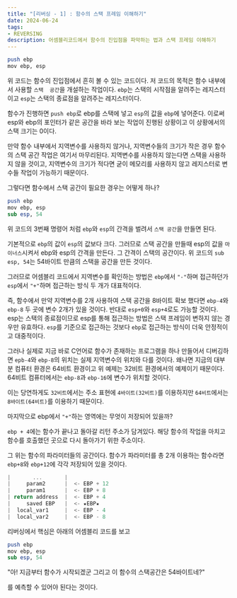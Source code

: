 ```yaml
---
title: "[리버싱 - 1] : 함수의 스택 프레임 이해하기"
date: 2024-06-24
tags:
- REVERSING
description: 어셈블리코드에서 함수의 진입점을 파악하는 법과 스택 프레임 이해하기
---
```


```perl
push ebp
mov ebp, esp
```
위 코드는 함수의 진입점에서 흔히 볼 수 있는 코드이다. 저 코드의 목적은 함수 내부에서 사용할 `스택  공간`을 개설하는 작업이다.
`ebp`는 스택의 시작점을 알려주는 레지스터이고 `esp`는 스택의 종료점을 알려주는 레지스터이다.

함수가 진행하면 `push ebp`로 ebp를 스택에 넣고 `esp`의 값을 `ebp`에 넣어준다. 이로써 esp와 ebp의 포인터가 같은 공간을 바라 보는 작업이
진행된 상황이고 이 상황에서의 스택 크기는 0이다.

만약 함수 내부에서 지역변수를 사용하지 않거나, 지역변수들의 크기가 작은 경우 함수의 스택 공간 작업은 여기서 마무리된다. 지역변수를 사용하지 않는다면
스택을 사용하지 않을 것이고, 지역변수의 크기가 적다면 굳이 메모리를 사용하지 않고 레지스터로 변수들 작업이 가능하기 때문이다.

그렇다면 함수에서 스택 공간이 필요한 경우는 어떻게 하나?
```perl
push ebp
mov ebp, esp
sub esp, 54
```

위 코드의 3번째 명령어 처럼 `ebp`와 `esp`의 간격을 벌려서 `스택 공간`을 만들면 된다.

기본적으로 `ebp`의 값이 `esp`의 값보다 크다. 그러므로 스택 공간을 만들때 esp의 값을 `마이너스`시켜서 ebp와 esp의 간격을 만든다.
그 간격이 스택의 공간이다. 위 코드의 `sub esp, 54`는 54바이트 만큼의 스택을 공간을 만든 것이다.

그러므로 어셈블리 코드에서 지역변수를 확인하는 방법은 `ebp`에서 `"-"`하며 접근하던가 `esp`에서 `"+"`하며 접근하는 방식 두 개가 대표적이다.

즉, 함수에서 만약 지역변수를 2개 사용하여 스택 공간을 8바이트 확보 했다면 `ebp-4`와 `ebp-8` 두 곳에 변수 2개가 있을 것이다.
반대로 `esp+0`와 `esp+4`로도 가능할 것이다. esp는 스택의 종료점이므로 esp를 통해 접근하는 방법은 스택 프레임이 변하지 않는 경우만 유효하다.
`esp`를 기준으로 접근하는 것보다 `ebp`로 접근하는 방식이 더욱 안정적이고 대중적이다.

그러나 실제로 지금 바로 C언어로 함수가 존재하는 프로그램을 하나 만들어서 디버깅하면 `epb-4`와 `ebp-8`의 위치는 실제 지역변수의 위치와 다를 것이다.
왜나면 지금의 대부분 컴퓨터 환경은 64비트 환경이고 위 예제는 32비트 환경에서의 예제이기 때문이다. 64비트 컴퓨터에서는 `ebp-8`과 `ebp-16`에 변수가 위치할 것이다.

이는 당연하게도 `32비트`에서는 주소 표현에 `4바이트(32비트)`를 이용하지만 `64비트`에서는 `8바이트(64비트)`를 이용하기 때문이다.

마지막으로 ebp에서 `"+"`하는 영역에는 무엇이 저장되어 있을까?

`ebp + 4`에는 함수가 끝나고 돌아갈 리턴 주소가 담겨있다. 해당 함수의 작업을 마치고 함수를 호출했던 곳으로 다시 돌아가기 위한 주소이다.


그 위는 함수의 파라미터들의 공간이다. 함수가 파라미터를 총 2개 이용하는 함수라면 `ebp+8`와 `ebp+12`에 각각 저장되어 있을 것이다.

```kotlin
|       ...       |
|     param2      |  <- EBP + 12
|     param1      |  <- EBP + 8
| return address  |  <- EBP + 4
|     saved EBP   |  <- ★EBP★
|  local_var1     |  <- EBP - 4
|  local_var2     |  <- EBP - 8
```

리버싱에서 핵심은 아래의 어셈블리 코드를 보고
```perl
push ebp
mov ebp, esp
sub esp, 54
```
"아! 지금부터 함수가 시작되겠군 그리고 이 함수의 스택공간은 54바이트네?"

를 예측할 수 있어야 된다는 것이다.